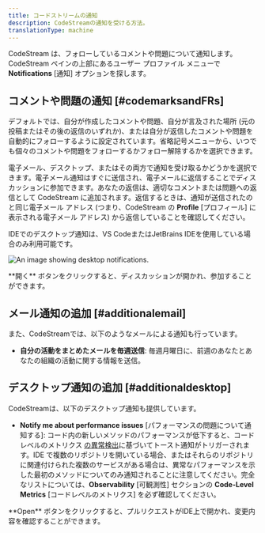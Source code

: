 ```yaml
---
title: コードストリームの通知
description: CodeStreamの通知を受ける方法。
translationType: machine
---
```




CodeStream は、フォローしているコメントや問題について通知します。CodeStream ペインの上部にあるユーザー プロファイル メニューで **Notifications** \[通知] オプションを探します。

## コメントや問題の通知 [#codemarksandFRs]

デフォルトでは、自分が作成したコメントや問題、自分が言及された場所 (元の投稿またはその後の返信のいずれか)、または自分が返信したコメントや問題を自動的にフォローするように設定されています。省略記号メニューから、いつでも個々のコメントや問題をフォローするかフォロー解除するかを選択できます。

電子メール、デスクトップ、またはその両方で通知を受け取るかどうかを選択できます。電子メール通知はすぐに送信され、電子メールに返信することでディスカッションに参加できます。あなたの返信は、適切なコメントまたは問題への返信として CodeStream に追加されます。返信するときは、通知が送信されたのと同じ電子メール アドレス (つまり、CodeStream の **Profile** \[プロフィール] に表示される電子メール アドレス) から返信していることを確認してください。

IDEでのデスクトップ通知は、VS CodeまたはJetBrains IDEを使用している場合のみ利用可能です。

<img
  title="Desktop notifications"
  alt="An image showing desktop notifications."
  src={codestreamCodestreamDesktopNotification}
/>

<figcaption>
  **開く** ボタンをクリックすると、ディスカッションが開かれ、参加することができます。
</figcaption>

## メール通知の追加 [#additionalemail]

また、CodeStreamでは、以下のようなメールによる通知も行っています。

* **自分の活動をまとめたメールを毎週送信**: 毎週月曜日に、前週のあなたとあなたの組織の活動に関する情報を送信。

## デスクトップ通知の追加 [#additionaldesktop]

CodeStreamは、以下のデスクトップ通知も提供しています。

* **Notify me about performance issues** \[パフォーマンスの問題について通知する]: コード内の新しいメソッドのパフォーマンスが低下すると、コード レベルのメトリクス [の異常検出](/docs/codestream/how-use-codestream/performance-monitoriing#clm-anomalies)に基づいてトースト通知がトリガーされます。IDE で複数のリポジトリを開いている場合、またはそれらのリポジトリに関連付けられた複数のサービスがある場合は、異常なパフォーマンスを示した最初のメソッドについてのみ通知されることに注意してください。完全なリストについては、**Observability** \[可観測性] セクションの **Code-Level Metrics** \[コードレベルのメトリクス] を必ず確認してください。

<figcaption>
  **Open** ボタンをクリックすると、プルリクエストがIDE上で開かれ、変更内容を確認することができます。
</figcaption>